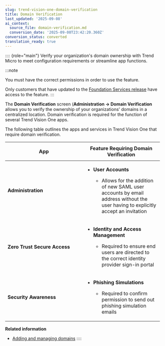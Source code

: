 ```yaml
---
slug: trend-vision-one-domain-verification
title: Domain Verification
last_updated: '2025-09-08'
ai_context:
  source_file: domain-verification.md
  conversion_date: '2025-09-08T23:42:20.360Z'
conversion_status: converted
translation_ready: true
---
```


:::: {role="main"}
Verify your organization's domain ownership with Trend Micro to meet configuration requirements or streamline app functions.

:::note

You must have the correct permissions in order to use the feature.

Only customers that have updated to the [Foundation Services release](update-foundation-services-release.mdx) have access to the feature.
:::

The **Domain Verification** screen (**Administration → Domain Verification** allows you to verify the ownership of your organizations' domains in a centralized location. Domain verification is required for the function of several Trend Vision One apps.

The following table outlines the apps and services in Trend Vision One that require domain verification.

<table>
<colgroup>
<col style="width: 50%" />
<col style="width: 50%" />
</colgroup>
<thead>
<tr>
<th><p>App</p></th>
<th>Feature Requiring Domain Verification</th>
</tr>
</thead>
<tbody>
<tr>
<td><p><strong>Administration</strong></p></td>
<td><ul>
<li><p><strong>User Accounts</strong></p>
<ul>
<li>Allows for the addition of new SAML user accounts by email address without the user having to explicitly accept an invitation</li>
</ul></li>
</ul></td>
</tr>
<tr>
<td><strong>Zero Trust Secure Access</strong></td>
<td><ul>
<li><p><strong>Identity and Access Management</strong></p>
<ul>
<li>Required to ensure end users are directed to the correct identity provider sign-in portal</li>
</ul></li>
</ul></td>
</tr>
<tr>
<td><strong>Security Awareness</strong></td>
<td><ul>
<li><p><strong>Phishing Simulations</strong></p>
<ul>
<li>Required to confirm permission to send out phishing simulation emails</li>
</ul></li>
</ul></td>
</tr>
</tbody>
</table>

**Related information**

- [Adding and managing domains](adding-managing-domains.md "Add, verify, or delete domains to be used across the entire Trend Vision One platform.")
::::
